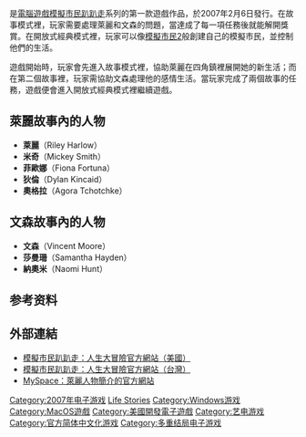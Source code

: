 {{noteTA
|T=zh-hans:模拟人生 生活物语; zh-hant:模擬市民趴趴走：人生大冒險;
|G1=Sim
}}
{{Infobox VG
|title = 模擬市民趴趴走：人生大冒險
| image = File:Lifestories.jpg
| official    = {{vgr|CN|模拟人生 生活物语}}
|developer= [[Maxis|Maxis]]
|publisher= {{vgr|WW|[[美商藝電|美商藝電]]|CN|[[中视网元|中视网元]]|WW|[[Aspyr|Aspyr]]（Mac）}}
|engine= 自研引擎
|genre= [[模擬遊戲|模擬遊戲]]
|modes= [[单人电子游戏|单人]]
|platforms= {{spml|[[Microsoft_Windows|Microsoft Windows]]|[[Mac_OS_X|Mac OS X]]}}
|released = '''Microsoft Windows'''{{vgr|NA|2007年2月6日|CN|2007年12月25日<ref>{{Cite web |url = http://games.qq.com/a/20071221/000330.htm |title = 八大精品联合上市 网元圣诞送大礼 |author =  |date = 2007-12-21 |publisher = 腾讯 |language = zh-cn |accessdate = 2018-05-05 |archive-date = 2020-04-04 |archive-url = https://web.archive.org/web/20200404073243/https://games.qq.com/a/20071221/000330.htm |dead-url = no }}</ref>}}'''Mac OS X'''{{vgr|NA|2007年3月28日}}
}}

{{vgname|模擬市民趴趴走：人生大冒險|en=The Sims Life Stories|cn=模拟人生 生活物语|tw=模擬市民趴趴走：人生大冒險}}是[[電腦遊戲|電腦遊戲]][[模擬市民趴趴走|模擬市民趴趴走]]系列的第一款遊戲作品，於2007年2月6日發行。在故事模式裡，玩家需要處理萊麗和文森的問題，當達成了每一項任務後就能解開獎賞。在開放式經典模式裡，玩家可以像[[模擬市民2|模擬市民2]]般創建自己的模擬市民，並控制他們的生活。

遊戲開始時，玩家會先進入故事模式裡，協助萊麗在四角鎮裡展開她的新生活；而在第二個故事裡，玩家需協助文森處理他的感情生活。當玩家完成了兩個故事的任務，遊戲便會進入開放式經典模式裡繼續遊戲。

==萊麗故事內的人物==
* '''萊麗'''（Riley Harlow）
* '''米奇'''（Mickey Smith）
* '''菲歐娜'''（Fiona Fortuna）
* '''狄倫'''（Dylan Kincaid）
* '''奧格拉'''（Agora Tchotchke）

==文森故事內的人物==
* '''文森'''（Vincent Moore）
* '''莎曼珊'''（Samantha Hayden）
* '''納奧米'''（Naomi Hunt）
==参考资料==
{{Reflist}}

==外部連結==
* [https://web.archive.org/web/20070705154134/http://sims.yahoo.com/about/lifestories 模擬市民趴趴走：人生大冒險官方網站（美國）] {{en}}
* [http://thesimsstories.ea.com.tw/ 模擬市民趴趴走：人生大冒險官方網站（台灣）] {{Wayback|url=http://thesimsstories.ea.com.tw/ |date=20100128051734 }} {{zh-hant}}
* [https://web.archive.org/web/20070621205448/http://profile.myspace.com/index.cfm?fuseaction=user.viewprofile MySpace：萊麗人物簡介的官方網站] {{en}}

{{The Sims series}}

{{DEFAULTSORT:The Sims Life Stories}}
[[Category:2007年电子游戏|Category:2007年电子游戏]]
[[Category:模拟人生系列|Life Stories]]
[[Category:Windows游戏|Category:Windows游戏]]
[[Category:MacOS遊戲|Category:MacOS遊戲]]
[[Category:美國開發電子遊戲|Category:美國開發電子遊戲]]
[[Category:艺电游戏|Category:艺电游戏]]
[[Category:官方简体中文化游戏|Category:官方简体中文化游戏]]
[[Category:多重结局电子游戏|Category:多重结局电子游戏]]